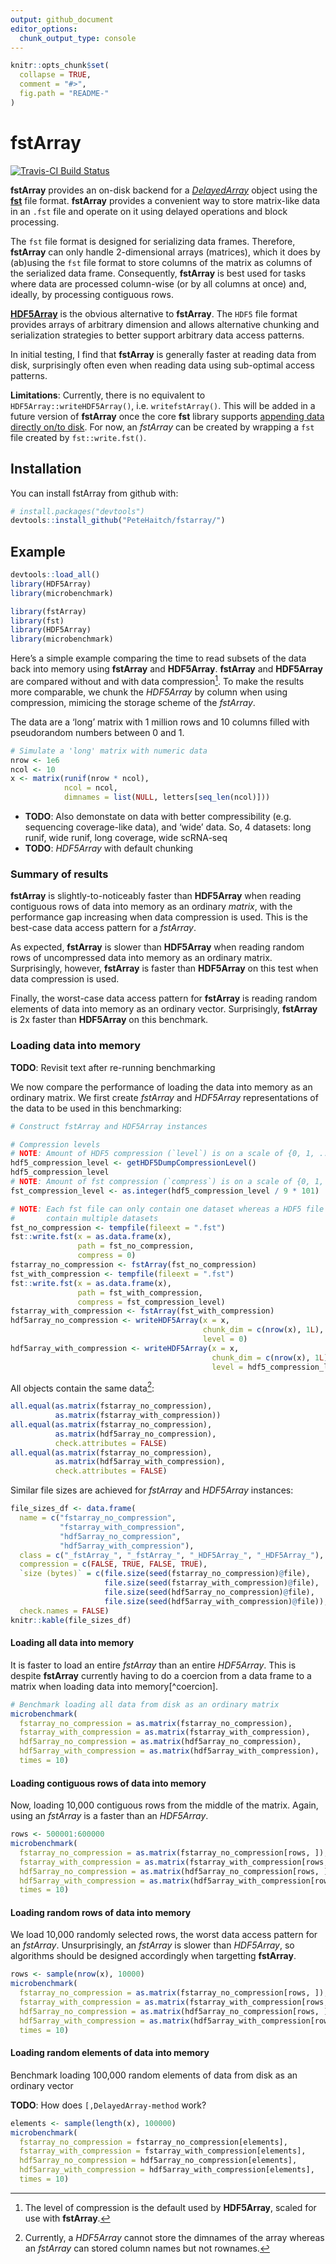 ```yaml
---
output: github_document
editor_options: 
  chunk_output_type: console
---
```


<!-- README.md is generated from README.Rmd. Please edit that file -->

```r
knitr::opts_chunk$set(
  collapse = TRUE,
  comment = "#>",
  fig.path = "README-"
)
```

# fstArray

[![Travis-CI Build Status](https://travis-ci.org/PeteHaitch/fstArray.svg?branch=master)](https://travis-ci.org/PeteHaitch/fstArray)

**fstArray** provides an on-disk backend for a
[_DelayedArray_](http://bioconductor.org/packages/DelayedArray/) object using 
the [**fst**](https://cran.r-project.org/package=fst) file format. **fstArray** 
provides a convenient way to store matrix-like data in an `.fst` file and 
operate on it using delayed operations and block processing.

The `fst` file format is designed for serializing data frames. Therefore, 
**fstArray** can only handle 2-dimensional arrays (matrices), which it does by 
(ab)using the `fst` file format to store columns of the matrix as columns of 
the serialized data frame. Consequently, **fstArray** is best used for tasks 
where data are processed column-wise (or by all columns at once) and, ideally, 
by processing contiguous rows.

[**HDF5Array**](http://bioconductor.org/packages/HDF5Array/) is the obvious 
alternative to **fstArray**. The `HDF5` file format provides arrays of 
arbitrary dimension and allows alternative chunking and serialization 
strategies to better support arbitrary data access patterns. 

In initial testing, I find that **fstArray** is generally faster at reading 
data from disk, surprisingly often even when reading data using sub-optimal 
access patterns.

**Limitations**: Currently, there is no equivalent to 
`HDF5Array::writeHDF5Array()`, i.e. `writefstArray()`. This will be added in a
future version of **fstArray** once the core **fst** library supports 
[appending data directly on/to disk](https://github.com/fstpackage/fst/issues/91). 
For now, an _fstArray_ can be created by wrapping a `fst` file created by 
`fst::write.fst()`. 

## Installation

You can install fstArray from github with:

```r
# install.packages("devtools")
devtools::install_github("PeteHaitch/fstarray/")
```

## Example

```r
devtools::load_all()
library(HDF5Array)
library(microbenchmark)
```

```r
library(fstArray)
library(fst)
library(HDF5Array)
library(microbenchmark)
```

Here's a simple example comparing the time to read subsets of the data back 
into memory using **fstArray** and **HDF5Array**. **fstArray** and 
**HDF5Array** are compared without and with data compression[^compression]. To 
make the results more comparable, we chunk the *HDF5Array* by column when using 
compression, mimicing the storage scheme of the *fstArray*. 

[^compression]: The level of compression is the default used by **HDF5Array**, scaled for use with **fstArray**.

The data are a 'long' matrix with 1 million rows and 10 columns filled with 
pseudorandom numbers between 0 and 1.

```r
# Simulate a 'long' matrix with numeric data
nrow <- 1e6
ncol <- 10
x <- matrix(runif(nrow * ncol), 
            ncol = ncol, 
            dimnames = list(NULL, letters[seq_len(ncol)]))
```

- **TODO**: Also demonstate on data with better compressibility (e.g. 
sequencing coverage-like data), and 'wide' data. So, 4 datasets: long runif, wide runif, long coverage, wide scRNA-seq
- **TODO**: _HDF5Array_ with default chunking

### Summary of results

**fstArray** is slightly-to-noticeably faster than **HDF5Array** when reading 
contiguous rows of data into memory as an ordinary _matrix_, with the 
performance gap increasing when data compression is used. This is the best-case 
data access pattern for a *fstArray*.

As expected, **fstArray** is slower than **HDF5Array** when reading random rows 
of uncompressed data into memory as an ordinary matrix. Surprisingly, however, 
**fstArray** is faster than **HDF5Array** on this test when data compression is 
used.

Finally, the worst-case data access pattern for **fstArray** is reading random 
elements of data into memory as an ordinary vector. Surprisingly, **fstArray** 
is 2x faster than **HDF5Array** on this benchmark.

### Loading data into memory

**TODO**: Revisit text after re-running benchmarking

We now compare the performance of loading the data into memory as an ordinary
matrix. We first create *fstArray* and *HDF5Array* representations of the data
to be used in this benchmarking:

```r
# Construct fstArray and HDF5Array instances

# Compression levels
# NOTE: Amount of HDF5 compression (`level`) is on a scale of {0, 1, ..., 9}
hdf5_compression_level <- getHDF5DumpCompressionLevel()
hdf5_compression_level
# NOTE: Amount of fst compression (`compress`) is on a scale of {0, 1, ..., 100}
fst_compression_level <- as.integer(hdf5_compression_level / 9 * 101)

# NOTE: Each fst file can only contain one dataset whereas a HDF5 file can 
#       contain multiple datasets
fst_no_compression <- tempfile(fileext = ".fst")
fst::write.fst(x = as.data.frame(x),
               path = fst_no_compression,
               compress = 0)
fstarray_no_compression <- fstArray(fst_no_compression)
fst_with_compression <- tempfile(fileext = ".fst")
fst::write.fst(x = as.data.frame(x),
               path = fst_with_compression,
               compress = fst_compression_level)
fstarray_with_compression <- fstArray(fst_with_compression)
hdf5array_no_compression <- writeHDF5Array(x = x,
                                           chunk_dim = c(nrow(x), 1L),
                                           level = 0)
hdf5array_with_compression <- writeHDF5Array(x = x,
                                             chunk_dim = c(nrow(x), 1L),
                                             level = hdf5_compression_level)
```

All objects contain the same data[^dimnames]: 

[^dimnames]: Currently, a _HDF5Array_ cannot store the dimnames of the array whereas an _fstArray_ can stored column names but not rownames. 

```r
all.equal(as.matrix(fstarray_no_compression), 
          as.matrix(fstarray_with_compression))
all.equal(as.matrix(fstarray_no_compression), 
          as.matrix(hdf5array_no_compression),
          check.attributes = FALSE)
all.equal(as.matrix(fstarray_no_compression), 
          as.matrix(hdf5array_with_compression),
          check.attributes = FALSE)
```

Similar file sizes are achieved for _fstArray_ and _HDF5Array_ instances:

```r
file_sizes_df <- data.frame(
  name = c("fstarray_no_compression",
           "fstarray_with_compression",
           "hdf5array_no_compression",
           "hdf5array_with_compression"),
  class = c("_fstArray_", "_fstArray_", "_HDF5Array_", "_HDF5Array_"),
  compression = c(FALSE, TRUE, FALSE, TRUE),
  `size (bytes)` = c(file.size(seed(fstarray_no_compression)@file),
                     file.size(seed(fstarray_with_compression)@file),
                     file.size(seed(hdf5array_no_compression)@file),
                     file.size(seed(hdf5array_with_compression)@file)),
  check.names = FALSE)
knitr::kable(file_sizes_df)
```

#### Loading all data into memory

It is faster to load an entire *fstArray* than an entire *HDF5Array*. This is 
despite **fstArray** currently having to do a coercion from a data frame to a 
matrix when loading data into memory[^coercion].

```r
# Benchmark loading all data from disk as an ordinary matrix
microbenchmark(
  fstarray_no_compression = as.matrix(fstarray_no_compression),
  fstarray_with_compression = as.matrix(fstarray_with_compression),
  hdf5array_no_compression = as.matrix(hdf5array_no_compression),
  hdf5array_with_compression = as.matrix(hdf5array_with_compression),
  times = 10)
```

#### Loading contiguous rows of data into memory

Now, loading 10,000 contiguous rows from the middle of the matrix. Again, 
using an *fstArray* is a faster than an *HDF5Array*.

```r
rows <- 500001:600000
microbenchmark(
  fstarray_no_compression = as.matrix(fstarray_no_compression[rows, ]),
  fstarray_with_compression = as.matrix(fstarray_with_compression[rows, ]),
  hdf5array_no_compression = as.matrix(hdf5array_no_compression[rows, ]),
  hdf5array_with_compression = as.matrix(hdf5array_with_compression[rows, ]),
  times = 10)
```

#### Loading random rows of data into memory

We load 10,000 randomly selected rows, the worst data access pattern 
for an *fstArray*. Unsurprisingly, an *fstArray* is slower than *HDF5Array*, 
so algorithms should be designed accordingly when targetting **fstArray**.

```r
rows <- sample(nrow(x), 10000)
microbenchmark(
  fstarray_no_compression = as.matrix(fstarray_no_compression[rows, ]),
  fstarray_with_compression = as.matrix(fstarray_with_compression[rows, ]),
  hdf5array_no_compression = as.matrix(hdf5array_no_compression[rows, ]),
  hdf5array_with_compression = as.matrix(hdf5array_with_compression[rows, ]),
  times = 10)
```

#### Loading random elements of data into memory

Benchmark loading 100,000 random elements of data from disk as an ordinary 
vector

**TODO**: How does `[,DelayedArray-method` work?

```r
elements <- sample(length(x), 100000)
microbenchmark(
  fstarray_no_compression = fstarray_no_compression[elements],
  fstarray_with_compression = fstarray_with_compression[elements],
  hdf5array_no_compression = hdf5array_no_compression[elements],
  hdf5array_with_compression = hdf5array_with_compression[elements],
  times = 10)
```
